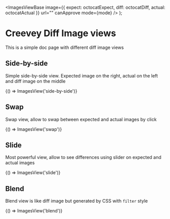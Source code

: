 


  <ImagesViewBase
    image={{ expect: octocatExpect, diff: octocatDiff, actual: octocatActual }}
    url=""
    canApprove
    mode={mode}
  />
);

<Meta title="Docs/ImagesViews" component={ImagesView} />

# Creevey Diff Image views

This is a simple doc page with different diff image views

## Side-by-side

Simple side-by-side view. Expected image on the right, actual on the left and diff image on the middle

<Canvas>
  <Story name="SideBySide">{() => ImagesView('side-by-side')}</Story>
</Canvas>

## Swap

Swap view, allow to swap between expected and actual images by click

<Canvas>
  <Story name="Swap">{() => ImagesView('swap')}</Story>
</Canvas>

## Slide

Most powerful view, allow to see differences using slider on expected and actual images

<Canvas>
  <Story
    name="Slide"
    parameters={{
      creevey: {
        tests: {
          async click() {
            const idle = await this.takeScreenshot();
            await this.browser.actions().click(this.captureElement).perform();
            const click = await this.takeScreenshot();
            await this.expect({ idle, click }).to.matchImages();
          },
        },
      },
    }}
  >
    {() => ImagesView('slide')}
  </Story>
</Canvas>

## Blend

Blend view is like diff image but generated by CSS with `filter` style

<Canvas>
  <Story name="Blend">{() => ImagesView('blend')}</Story>
</Canvas>
